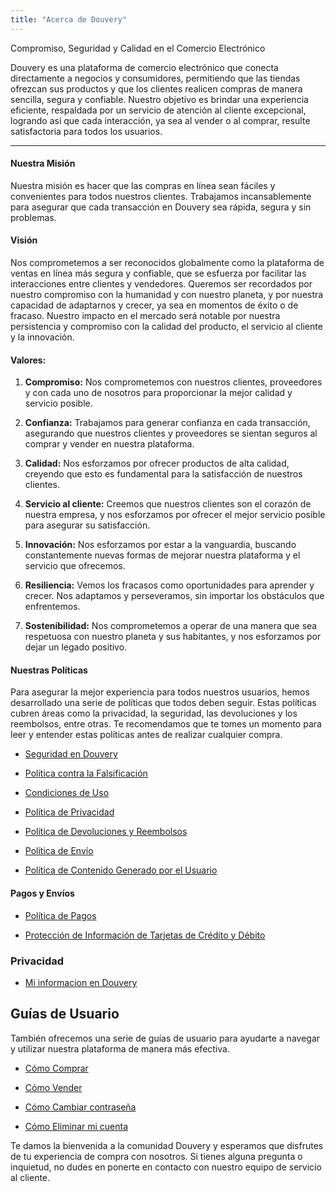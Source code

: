 ```yaml
---
title: "Acerca de Douvery"
---
```


Compromiso, Seguridad y Calidad en el Comercio Electrónico

Douvery es una plataforma de comercio electrónico que conecta directamente a negocios y consumidores, permitiendo que las tiendas ofrezcan sus productos y que los clientes realicen compras de manera sencilla, segura y confiable. Nuestro objetivo es brindar una experiencia eficiente, respaldada por un servicio de atención al cliente excepcional, logrando así que cada interacción, ya sea al vender o al comprar, resulte satisfactoria para todos los usuarios.

***

#### Nuestra Misión

Nuestra misión es hacer que las compras en línea sean fáciles y convenientes para todos nuestros clientes. Trabajamos incansablemente para asegurar que cada transacción en Douvery sea rápida, segura y sin problemas.

#### **Visión**

Nos comprometemos a ser reconocidos globalmente como la plataforma de ventas en línea más segura y confiable, que se esfuerza por facilitar las interacciones entre clientes y vendedores. Queremos ser recordados por nuestro compromiso con la humanidad y con nuestro planeta, y por nuestra capacidad de adaptarnos y crecer, ya sea en momentos de éxito o de fracaso. Nuestro impacto en el mercado será notable por nuestra persistencia y compromiso con la calidad del producto, el servicio al cliente y la innovación.

#### **Valores:**

1. **Compromiso:** Nos comprometemos con nuestros clientes, proveedores y con cada uno de nosotros para proporcionar la mejor calidad y servicio posible.

2. **Confianza:** Trabajamos para generar confianza en cada transacción, asegurando que nuestros clientes y proveedores se sientan seguros al comprar y vender en nuestra plataforma.

3. **Calidad:** Nos esforzamos por ofrecer productos de alta calidad, creyendo que esto es fundamental para la satisfacción de nuestros clientes.

4. **Servicio al cliente:** Creemos que nuestros clientes son el corazón de nuestra empresa, y nos esforzamos por ofrecer el mejor servicio posible para asegurar su satisfacción.

5. **Innovación:** Nos esforzamos por estar a la vanguardia, buscando constantemente nuevas formas de mejorar nuestra plataforma y el servicio que ofrecemos.

6. **Resiliencia:** Vemos los fracasos como oportunidades para aprender y crecer. Nos adaptamos y perseveramos, sin importar los obstáculos que enfrentemos.

7. **Sostenibilidad:** Nos comprometemos a operar de una manera que sea respetuosa con nuestro planeta y sus habitantes, y nos esforzamos por dejar un legado positivo.

#### Nuestras Políticas

Para asegurar la mejor experiencia para todos nuestros usuarios, hemos desarrollado una serie de políticas que todos deben seguir. Estas políticas cubren áreas como la privacidad, la seguridad, las devoluciones y los reembolsos, entre otras. Te recomendamos que te tomes un momento para leer y entender estas políticas antes de realizar cualquier compra.

* [Seguridad en Douvery](/seguridad-en-douvery/mi-seguridad)

* [Política contra la Falsificación](/legal/policy/policy-against-counterfeiting-of-products-and-services)

* [Condiciones de Uso](/legal/policy/terms-of-use-of-douvery)

* [Política de Privacidad](/legal/policy/privacy-policy)

* [Política de Devoluciones y Reembolsos](/legal/policy/returns-and-refunds-policy-of-douvery)

* [Política de Envío](/legal/policy/shipping-policy)

* [Política de Contenido Generado por el Usuario](/legal/policy/user-generated-content-policy)

#### Pagos y Envíos

* [Política de Pagos](/legal/policy/payment-policy)

* [Protección de Información de Tarjetas de Crédito y Débito](/legal/pays/protection-of-credit-and-debit-card-information)

### Privacidad

* [Mi informacion en Douvery](/seguridad-en-douvery/privacidad/my-information-on-douvery)

## Guías de Usuario

También ofrecemos una serie de guías de usuario para ayudarte a navegar y utilizar nuestra plataforma de manera más efectiva.

* [Cómo Comprar](/guias/user-guides/how-to-buy-on-douvery)

* [Cómo Vender](/guias/user-guides/how-to-sell-on-douvery)

* [Cómo Cambiar contraseña](/guias/user-guides/how-to-change-my-password-on-douvery)

* [Cómo Eliminar mi cuenta](/guias/user-guides/how-to-delete-my-account-on-douvery)

Te damos la bienvenida a la comunidad Douvery y esperamos que disfrutes de tu experiencia de compra con nosotros. Si tienes alguna pregunta o inquietud, no dudes en ponerte en contacto con nuestro equipo de servicio al cliente.

 